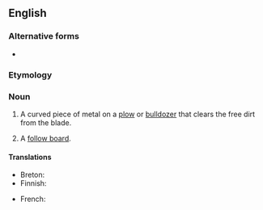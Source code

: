 ==English==
{{wikipedia}}

===Alternative forms===
* {{l|en|mouldboard}} {{qual|Commonwealth}}

===Etymology===
{{compound|en|mold|gloss1=soil|board}}

===Noun===
{{en-noun}}

# A curved piece of metal on a [[plow]] or [[bulldozer]] that clears the free dirt from the blade.
# {{lb|en|founding}} A [[follow board]].

====Translations====
{{trans-top|curved piece of metal on a plow or bulldozer}}
* Breton: {{t+|br|skouarn|f}}
* Finnish: {{t+|fi|siipi}}
{{trans-mid}}
* French: {{t+|fr|versoir|m}}
{{trans-bottom}}
